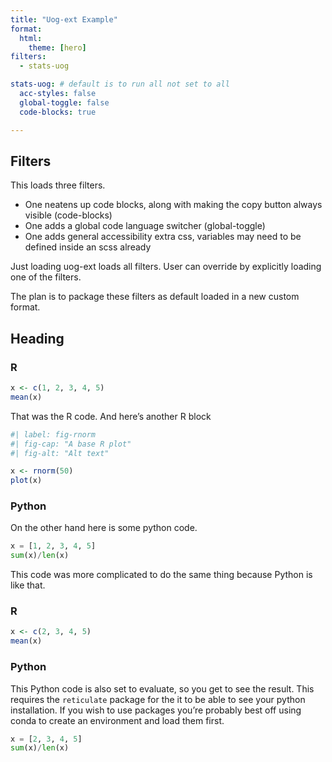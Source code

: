 ```yaml
---
title: "Uog-ext Example"
format:
  html:
    theme: [hero]
filters:
  - stats-uog

stats-uog: # default is to run all not set to all
  acc-styles: false
  global-toggle: false
  code-blocks: true

---
```


## Filters

This loads three filters.

  - One neatens up code blocks, along with making the copy button always visible (code-blocks)
  - One adds a global code language switcher (global-toggle)
  - One adds general accessibility extra css, variables may need to be defined inside an scss already

Just loading uog-ext loads all filters. User can override by explicitly loading one of the filters.

The plan is to package these filters as default loaded in a new custom format.


## Heading
    
::: {.panel-tabset}

### R

```r
x <- c(1, 2, 3, 4, 5)
mean(x)
```

That was the R code. And here's another R block

```r
#| label: fig-rnorm
#| fig-cap: "A base R plot"
#| fig-alt: "Alt text"

x <- rnorm(50)
plot(x)
```


### Python

On the other hand here is some python code.

```python
x = [1, 2, 3, 4, 5]
sum(x)/len(x)
```

This code was more complicated to do the same thing because Python is like that.

:::
  
::: {.panel-tabset}

### R

```r
x <- c(2, 3, 4, 5)
mean(x)
```

### Python

This Python code is also set to evaluate, so you get to see the result. This requires the `reticulate` package for the it to be able to see your python installation. If you wish to use packages you're probably best off using conda to create an environment and load them first.

```python
x = [2, 3, 4, 5]
sum(x)/len(x)
```

::: 


